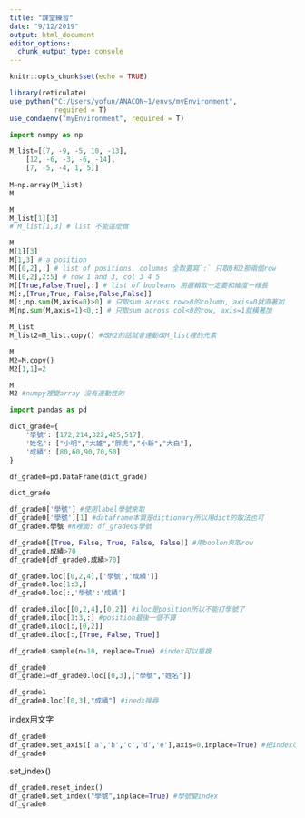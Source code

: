 ```yaml
---
title: "課堂練習"
date: "9/12/2019"
output: html_document
editor_options: 
  chunk_output_type: console
---
```


```r
knitr::opts_chunk$set(echo = TRUE)

library(reticulate)
use_python("C:/Users/yofun/ANACON~1/envs/myEnvironment",
           required = T)
use_condaenv("myEnvironment", required = T)
```

```python
import numpy as np
```

```python
M_list=[[7, -9, -5, 10, -13], 
    [12, -6, -3, -6, -14], 
    [7, -5, -4, 1, 5]]
    
M=np.array(M_list)
M
```
```python
M
M_list[1][3]
# M_list[1,3] # list 不能這麼做

M
M[1][3]
M[1,3] # a position
M[[0,2],:] # list of positions. columns 全取要寫`:` 只取0和2那兩個row
M[[0,2],2:5] # row 1 and 3, col 3 4 5
M[[True,False,True],:] # list of booleans 用邏輯取一定要和維度一樣長
M[:,[True,True, False,False,False]] 
M[:,np.sum(M,axis=0)>0] # 只取sum across row>0的column, axis=0就直著加
M[np.sum(M,axis=1)<0,:] # 只取sum across col<0的row, axis=1就橫著加
```

```python
M_list
M_list2=M_list.copy() #改M2的話就會連動改M_list裡的元素

```

```python
M
M2=M.copy()
M2[1,1]=2

M
M2 #numpy裡變array 沒有連動性的 
```

```python
import pandas as pd
```

```python
dict_grade={
    '學號': [172,214,322,425,517],
    '姓名': ["小明","大雄","胖虎","小新","大白"],
    '成績': [80,60,90,70,50]
}

df_grade0=pd.DataFrame(dict_grade)
```

```python
dict_grade

df_grade0['學號'] #使用label學號來取
df_grade0['學號'][1] #dataframe本質是dictionary所以用dict的取法也可
df_grade0.學號 #R裡面: df_grade0$學號
```

```python
df_grade0[[True, False, True, False, False]] #用boolen來取row
df_grade0.成績>70
df_grade0[df_grade0.成績>70]
```

```python
df_grade0.loc[[0,2,4],['學號','成績']]
df_grade0.loc[1:3,]
df_grade0.loc[:,'學號':'成績']
```

```python
df_grade0.iloc[[0,2,4],[0,2]] #iloc是position所以不能打學號了
df_grade0.iloc[1:3,:] #position最後一個不算
df_grade0.iloc[:,[0,2]]
df_grade0.iloc[:,[True, False, True]]

```

```python
df_grade0.sample(n=10, replace=True) #index可以重複
```

```python
df_grade0
df_grade1=df_grade0.loc[[0,3],["學號","姓名"]]

df_grade1
df_grade0.loc[[0,3],"成績"] #inedx搜尋
```

index用文字
```python
df_grade0
df_grade0.set_axis(['a','b','c','d','e'],axis=0,inplace=True) #把index改掉
df_grade0
```

set_index()
```python
df_grade0.reset_index()
df_grade0.set_index("學號",inplace=True) #學號變index
df_grade0
```

